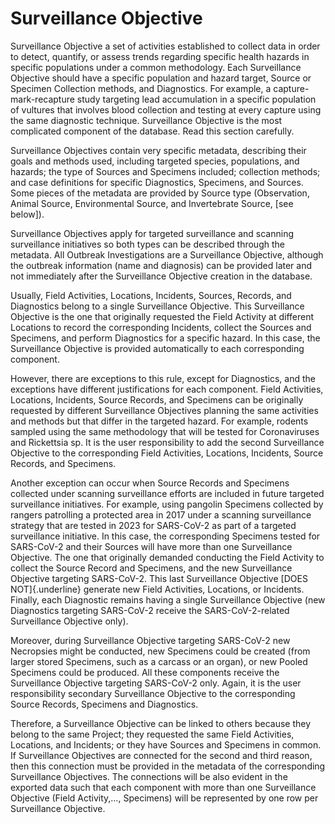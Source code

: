 # Surveillance Objective

Surveillance Objective a set of activities established to collect data in order to detect, quantify, or assess trends regarding specific health hazards in specific populations under a common methodology. Each Surveillance Objective should have a specific population and hazard target, Source or Specimen Collection methods, and Diagnostics. For example, a capture-mark-recapture study targeting lead accumulation in a specific population of vultures that involves blood collection and testing at every capture using the same diagnostic technique. Surveillance Objective is the most complicated component of the database. Read this section carefully.

Surveillance Objectives contain very specific metadata, describing their goals and
methods used, including targeted species, populations, and hazards; the type of
Sources and Specimens included; collection methods; and case definitions for
specific Diagnostics, Specimens, and Sources. Some pieces of the metadata are provided by Source type (Observation, Animal Source, Environmental Source, and Invertebrate Source, \[see below\]).

Surveillance Objectives apply for targeted surveillance and scanning surveillance
initiatives so both types can be described through the metadata. All Outbreak
Investigations are a Surveillance Objective, although the outbreak information
(name and diagnosis) can be provided later and not immediately after the Surveillance
Objective creation in the database.

Usually, Field Activities, Locations, Incidents, Sources, Records, and Diagnostics
belong to a single Surveillance Objective. This Surveillance Objective
is the one that originally requested the Field Activity at different Locations to
record the corresponding Incidents, collect the Sources and Specimens, and perform
Diagnostics for a specific hazard. In this case, the Surveillance Objective is
provided automatically to each corresponding component.

However, there are exceptions to this rule, except for Diagnostics, and the exceptions
have different justifications for each component. Field Activities, Locations,
Incidents, Source Records, and Specimens can be originally requested by different
Surveillance Objectives planning the same activities and methods but that differ
in the targeted hazard. For example, rodents sampled using the same methodology
that will be tested for Coronaviruses and Rickettsia sp. It is the user responsibility
to add the second Surveillance Objective to the corresponding Field Activities,
Locations, Incidents, Source Records, and Specimens.

Another exception can occur when Source Records and Specimens collected under
scanning surveillance efforts are included in future targeted surveillance initiatives.
For example, using pangolin Specimens collected by rangers patrolling a protected
area in 2017 under a scanning surveillance strategy that are tested in 2023 for
SARS-CoV-2 as part of a targeted surveillance initiative. In this case, the
corresponding Specimens tested for SARS-CoV-2 and their Sources will have more than one Surveillance Objective. The one that originally demanded conducting the Field Activity to collect the Source Record and Specimens, and the new Surveillance
Objective targeting SARS-CoV-2. This last Surveillance Objective \[DOES NOT\]{.underline} generate new Field Activities, Locations, or Incidents. Finally, each Diagnostic remains having a single Surveillance Objective (new Diagnostics targeting
SARS-CoV-2 receive the SARS-CoV-2-related Surveillance Objective only).

Moreover, during Surveillance Objective targeting SARS-CoV-2 new Necropsies might
be conducted, new Specimens could be created (from larger stored Specimens, such
as a carcass or an organ), or new Pooled Specimens could be produced. All these
components receive the Surveillance Objective targeting SARS-CoV-2 only. Again,
it is the user responsibility secondary Surveillance Objective to the corresponding
Source Records, Specimens and Diagnostics.

Therefore, a Surveillance Objective can be linked to others because they belong
to the same Project; they requested the same Field Activities, Locations,
and Incidents; or they have Sources and Specimens in common. If Surveillance
Objectives are connected for the second and third reason, then this connection must
be provided in the metadata of the corresponding Surveillance Objectives. The
connections will be also evident in the exported data such that each component with
more than one Surveillance Objective (Field Activity,..., Specimens) will be
represented by one row per Surveillance Objective.

